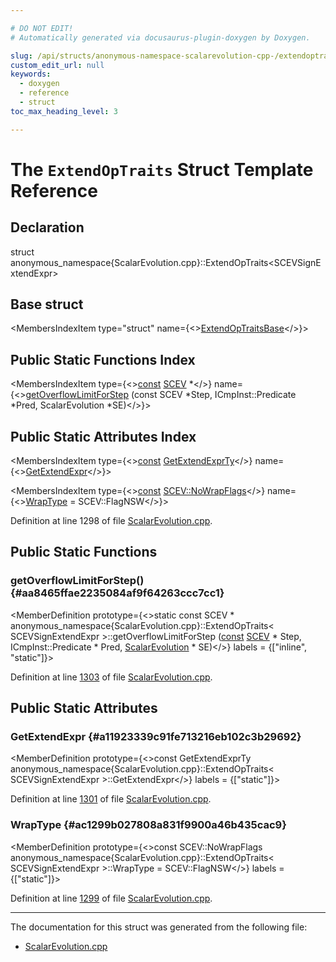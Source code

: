 ```yaml
---

# DO NOT EDIT!
# Automatically generated via docusaurus-plugin-doxygen by Doxygen.

slug: /api/structs/anonymous-namespace-scalarevolution-cpp-/extendoptraits-99d8159c5553384f78b7350630388edb
custom_edit_url: null
keywords:
  - doxygen
  - reference
  - struct
toc_max_heading_level: 3

---
```





# The `ExtendOpTraits` Struct Template Reference

<DoxygenPage pluginConfig={pluginConfig}>



## Declaration

<CodeBlock>struct anonymous_namespace{ScalarEvolution.cpp}::ExtendOpTraits&lt;SCEVSignExtendExpr&gt;</CodeBlock>

## Base struct

<MembersIndex>

<MembersIndexItem
  type="struct"
  name={<><a href="/docs/api/structs/anonymous-namespace-scalarevolution-cpp-/extendoptraitsbase">ExtendOpTraitsBase</a></>}>
</MembersIndexItem>

</MembersIndex>

## Public Static Functions Index

<MembersIndex>

<MembersIndexItem
  type={<><a href="/docs/api/files/lib/lib/target/lib/target/aarch64/aarch64promoteconstant-cpp/#a90f8350fecae261c25be85d38b451bff">const</a> <a href="/docs/api/classes/llvm/scev">SCEV</a> &#42;</>}
  name={<><a href="#aa8465ffae2235084af9f64263ccc7cc1">getOverflowLimitForStep</a> (const SCEV &#42;Step, ICmpInst::Predicate &#42;Pred, ScalarEvolution &#42;SE)</>}>
</MembersIndexItem>

</MembersIndex>

## Public Static Attributes Index

<MembersIndex>

<MembersIndexItem
  type={<><a href="/docs/api/files/lib/lib/target/lib/target/aarch64/aarch64promoteconstant-cpp/#a90f8350fecae261c25be85d38b451bff">const</a> <a href="/docs/api/structs/anonymous-namespace-scalarevolution-cpp-/extendoptraitsbase/#a21b91f35f5a07b443f67b1f2fe0bda53">GetExtendExprTy</a></>}
  name={<><a href="#a11923339c91fe713216eb102c3b29692">GetExtendExpr</a></>}>
</MembersIndexItem>

<MembersIndexItem
  type={<><a href="/docs/api/files/lib/lib/target/lib/target/aarch64/aarch64promoteconstant-cpp/#a90f8350fecae261c25be85d38b451bff">const</a> <a href="/docs/api/classes/llvm/scev/#af43000d4dcb7d6d63cb6e36933ed3f6f">SCEV::NoWrapFlags</a></>}
  name={<><a href="#ac1299b027808a831f9900a46b435cac9">WrapType</a> = SCEV::FlagNSW</>}>
</MembersIndexItem>

</MembersIndex>


Definition at line 1298 of file <a href="/docs/api/files/lib/lib/analysis/scalarevolution-cpp">ScalarEvolution.cpp</a>.

<SectionDefinition>

## Public Static Functions

### getOverflowLimitForStep() {#aa8465ffae2235084af9f64263ccc7cc1}

<MemberDefinition
  prototype={<>static const SCEV &#42; anonymous&#95;namespace&#123;ScalarEvolution.cpp&#125;::ExtendOpTraits&lt; SCEVSignExtendExpr &gt;::getOverflowLimitForStep (<a href="/docs/api/files/lib/lib/target/lib/target/aarch64/aarch64promoteconstant-cpp/#a90f8350fecae261c25be85d38b451bff">const</a> <a href="/docs/api/classes/llvm/scev">SCEV</a> &#42; Step, ICmpInst::Predicate &#42; Pred, <a href="/docs/api/classes/llvm/scalarevolution">ScalarEvolution</a> &#42; SE)</>}
  labels = {["inline", "static"]}>

Definition at line <a href="/docs/api/files/lib/lib/analysis/scalarevolution-cpp/#l01303">1303</a> of file <a href="/docs/api/files/lib/lib/analysis/scalarevolution-cpp">ScalarEvolution.cpp</a>.
</MemberDefinition>

</SectionDefinition>

<SectionDefinition>

## Public Static Attributes

### GetExtendExpr {#a11923339c91fe713216eb102c3b29692}

<MemberDefinition
  prototype={<>const GetExtendExprTy anonymous&#95;namespace&#123;ScalarEvolution.cpp&#125;::ExtendOpTraits&lt; SCEVSignExtendExpr &gt;::GetExtendExpr</>}
  labels = {["static"]}>

Definition at line <a href="/docs/api/files/lib/lib/analysis/scalarevolution-cpp/#l01301">1301</a> of file <a href="/docs/api/files/lib/lib/analysis/scalarevolution-cpp">ScalarEvolution.cpp</a>.
</MemberDefinition>

### WrapType {#ac1299b027808a831f9900a46b435cac9}

<MemberDefinition
  prototype={<>const SCEV::NoWrapFlags anonymous&#95;namespace&#123;ScalarEvolution.cpp&#125;::ExtendOpTraits&lt; SCEVSignExtendExpr &gt;::WrapType = SCEV::FlagNSW</>}
  labels = {["static"]}>

Definition at line <a href="/docs/api/files/lib/lib/analysis/scalarevolution-cpp/#l01299">1299</a> of file <a href="/docs/api/files/lib/lib/analysis/scalarevolution-cpp">ScalarEvolution.cpp</a>.
</MemberDefinition>

</SectionDefinition>

<hr/>

The documentation for this struct was generated from the following file:

<ul>
<li><a href="/docs/api/files/lib/lib/analysis/scalarevolution-cpp">ScalarEvolution.cpp</a></li>
</ul>

</DoxygenPage>

